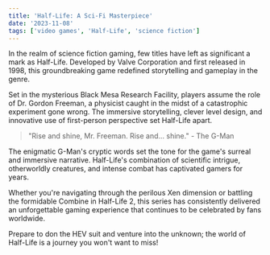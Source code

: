 ```yaml
---
title: 'Half-Life: A Sci-Fi Masterpiece'
date: '2023-11-08'
tags: ['video games', 'Half-Life', 'science fiction']
---
```


In the realm of science fiction gaming, few titles have left as significant a mark as Half-Life. Developed by Valve Corporation and first released in 1998, this groundbreaking game redefined storytelling and gameplay in the genre.

Set in the mysterious Black Mesa Research Facility, players assume the role of Dr. Gordon Freeman, a physicist caught in the midst of a catastrophic experiment gone wrong. The immersive storytelling, clever level design, and innovative use of first-person perspective set Half-Life apart.

> "Rise and shine, Mr. Freeman. Rise and... shine." - The G-Man

The enigmatic G-Man's cryptic words set the tone for the game's surreal and immersive narrative. Half-Life's combination of scientific intrigue, otherworldly creatures, and intense combat has captivated gamers for years.

Whether you're navigating through the perilous Xen dimension or battling the formidable Combine in Half-Life 2, this series has consistently delivered an unforgettable gaming experience that continues to be celebrated by fans worldwide.

Prepare to don the HEV suit and venture into the unknown; the world of Half-Life is a journey you won't want to miss!
